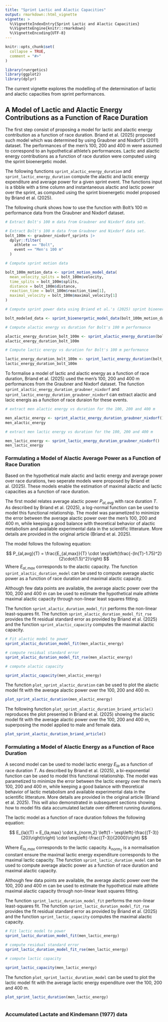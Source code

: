 ```yaml
---
title: "Sprint Lactic and Alactic Capacities"
output: rmarkdown::html_vignette
vignette: >
  %\VignetteIndexEntry{Sprint Lactic and Alactic Capacities}
  %\VignetteEngine{knitr::rmarkdown}
  %\VignetteEncoding{UTF-8}
---
```


```r
knitr::opts_chunk$set(
  collapse = TRUE,
  comment = "#>"
)
```

```r
library(runrgetics)
library(ggplot2)
library(dplyr)
```

The current vignette explores the modelling of the determination of lactic and alactic capacities from sprint performances. 

## A Model of Lactic and Alactic Energy Contributions as a Function of Race Duration

The first step consist of proposing a model for lactic and alactic energy contribution as a function of race duration. Briand et al. (2025) proposed such model which was determined by using Graubner and Nixdorf's (2011) dataset. The performances of the men's 100, 200 and 400 m were assumed to correspond to an hypothetical athlete's performances. Lactic and alactic energy contributions as a function of race duration were computed using the sprint bioenergetic model. 

The following functions `sprint_alactic_energy_duration` and `sprint_lactic_energy_duration` compute the alactic and lactic energy expenditure and average power for a given sprint event. The functions input is a tibble with a time column and instantaneous alactic and lactic power over the sprint, as computed using the sprint bioenergetic model proposed by Briand et al. (2025). 

The following chunk shows how to use the function with Bolt's 100 m performance data from the Graubner and Nixdorf dataset.

```r
# Extract Bolt's 100 m data from Graubner and Nixdorf data set.

# Extract Bolt's 100 m data from Graubner and Nixdorf data set.
bolt_100m <- graubner_nixdorf_sprints |>
  dplyr::filter(
    athlete == "Bolt",
    event == "Men's 100 m"
  )

# Compute sprint motion data

bolt_100m_motion_data <- sprint_motion_model_data(
  mean_velocity_splits = bolt_100m$velocity,
  time_splits = bolt_100m$splits,
  distance = bolt_100m$distance,
  reaction_time = bolt_100m$reaction_time[1],
  maximal_velocity = bolt_100m$maximal_velocity[1]
)

# Compute sprint power data using Briand et al.'s (2025) sprint bioenergetic model

bolt_modeled_data <- sprint_bioenergetic_model_data(bolt_100m_motion_data)

# Compute alactic energy vs duration for Bolt's 100 m performance

alactic_energy_duration_bolt_100m <- sprint_alactic_energy_duration(bolt_modeled_data)
alactic_energy_duration_bolt_100m

# Compute lactic energy vs duration for Bolt's 100 m performance

lactic_energy_duration_bolt_100m <- sprint_lactic_energy_duration(bolt_modeled_data)
lactic_energy_duration_bolt_100m
```

To formalise a model of lactic and alactic energy as a function of race duration, Briand et al. (2025) used the men's 100, 200 and 400 m performances from the Graubner and Nixdorf dataset. The function `sprint_alactic_energy_duration_graubner_nixdorf` and `sprint_lactic_energy_duration_graubner_nixdorf` can extract alactic and lacic energis as a function of race duraion for these events. 

```r
# extract men alactic energy vs duration for the 100, 200 and 400 m

men_alactic_energy <- sprint_alactic_energy_duration_graubner_nixdorf()
men_alactic_energy

# extract men lactic energy vs duration for the 100, 200 and 400 m

men_lactic_energy <- sprint_lactic_energy_duration_graubner_nixdorf()
men_lactic_energy
```

### Formulating a Model of Alactic Average Power as a Function of Race Duration

Based on the hypothetical male alactic and lactic energy and average power over race durations, two seperate models were proposed by Briand et al. (2025). These models enable the estimation of maximal alactic and lactic capacities as a function of race duration. 

The first model relates average alactic power $P_{al,avg}$ with race duration $T$. As described by Briand et al. (2025), a log-normal function can be used to model this functional relationship. The model was parametized to minimize the error between the average alactic power over the men's 100, 200 and 400 m, while keeping a good balance with theoretical behavior of alactic metabolism and available experimental data in the scientific litterature. More details are provided in the original article (Briand et al. 2025). 

The model follows the following equation: 

$$
P_{al,avg}(T) =  \frac{E_{al,max}}{T} \cdot \exp\left(\frac{-(ln(T)-1.75)^2}{2\cdot(1.5)^2}\right)
$$
Where $E_{al,max}$ corresponds to the alactic capacity. The function `sprint_alactic_duration_model` can be used to compute average alactic power as a function of race duration and maximal alactic capacity.

Although few data points are available, the average alactic power over the 100, 200 and 400 m can be used to estimate the hypothetical male athlete maximal alactic capacity through non-linear least squares fitting. 

The function `sprint_alactic_duration_model_fit` performs the non-linear least-squares fit. The function `sprint_alactic_duration_model_fit_rse` provides the fit residual standard error as provided by Briand et al. (2025) and the function `sprint_alactic_capacity` computes the maximal alactic capacity. 

```r
# Fit alactic model to power
sprint_alactic_duration_model_fit(men_alactic_energy)

# compute residual standard error
sprint_alactic_duration_model_fit_rse(men_alactic_energy)

# compute alactic capacity

sprint_alactic_capacity(men_alactic_energy)
```

The function `plot_sprint_alactic_duration` can be used to plot the alactic model fit with the average alactic power over the 100, 200 and 400 m.

```r

plot_sprint_alactic_duration(men_alactic_energy)

```

The following function `plot_sprint_alactic_duration_briand_article()` reproduces the plot presented in Briand et al. (2025) showing the alactic model fit with the average alactic power over the 100, 200 and 400 m, superposing the model applied to male and female data.

```r
plot_sprint_alactic_duration_briand_article()
```


### Formulating a Model of Alactic Energy as a Function of Race Duration

A second model can be used to model lactic energy $E_{la}$ as a function of race duration $T$. As described by Briand et al. (2025), a bi-exponential function can be used to model this functional relationship. The model was parametized to minimize the error between the lactic energy over the men's 100, 200 and 400 m, while keeping a good balance with theoretical behavior of lactic metabolism and available experimental data in the scientific litterature. More details are provided in the original article (Briand et al. 2025). This will also demonstrated in subsequent sections showing how to model fits data accumulated lactate over different running durations.

The lactic model as a function of race duration follows the following equation: 

$$
E_{la}(T) = E_{la,max} \cdot k_{norm,2} \left(1 - \exp\left(-\frac{(T-3)}{20}\right)\right) \cdot \exp\left(-\frac{(T-3)}{2000}\right)
$$

Where $E_{la,max}$ corresponds to the lactic capacity. $k_{norm_2}$ is a normalisation constant ensure the maximal lactic energy expenditure corresponds to the maximal lactic capacity. The function `sprint_lactic_duration_model` can be used to compute average alactic power as a function of race duration and maximal alactic capacity.

Although few data points are available, the average alactic power over the 100, 200 and 400 m can be used to estimate the hypothetical male athlete maximal alactic capacity through non-linear least squares fitting. 

The function `sprint_lactic_duration_model_fit` performs the non-linear least-squares fit. The function `sprint_lactic_duration_model_fit_rse` provides the fit residual standard error as provided by Briand et al. (2025) and the function `sprint_lactic_capacity` computes the maximal alactic capacity. 


```r
# Fit lactic model to power
sprint_lactic_duration_model_fit(men_lactic_energy)

# compute residual standard error
sprint_lactic_duration_model_fit_rse(men_lactic_energy)

# compute lactic capacity

sprint_lactic_capacity(men_lactic_energy)
```

The function `plot_sprint_lactic_duration_model` can be used to plot the lactic model fit with the average lactic energy expenditure over the 100, 200 and 400 m.


```r
plot_sprint_lactic_duration(men_lactic_energy)
                            
```


### Accumulated Lactate and Kindemann (1977) data



